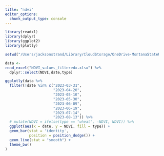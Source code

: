 ```yaml
---
title: "ndvi"
editor_options: 
  chunk_output_type: console
---
```


```r
library(readxl)
library(dplyr)
library(ggplot2)
library(plotly)
```

```r
setwd("/Users/jacksonstrand/Library/CloudStorage/OneDrive-MontanaStateUniversity/GitHub/Quarto Website/Quarto Website/qmd/projects/msu/wss")

data <-
read_excel("NDVI_values_filteredx.xlsx") %>%
  dplyr::select(NDVI,date,type)
```

```r
ggplotly(data %>%
  filter(!date %in% c("2023-03-31",
                      "2023-04-20",
                      "2023-05-10",
                      "2023-05-30",
                      "2023-06-09",
                      "2023-06-19",
                      "2023-07-14",
                      "2023-08-13")) %>%
  # mutate(NDVI = ifelse(type == "wheat", -NDVI, NDVI)) %>%
  ggplot(aes(x = date, y = NDVI, fill = type)) +
  geom_bar(stat = 'identity', 
           position = position_dodge()) +
  geom_line(stat = "smooth") +
  theme_bw()
)
```

